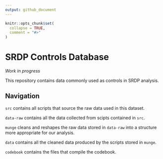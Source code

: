 ```yaml
---
output: github_document
---
```


<!-- README.md is generated from README.Rmd. Please edit that file -->

```r
knitr::opts_chunk$set(
  collapse = TRUE,
  comment = "#>"
)
```

# SRDP Controls Database

*Work in progress*

This repository contains data commonly used as controls in SRDP analysis. 

## Navigation

`src` contains all scripts that source the raw data used in this dataset.

`data-raw` contains all the data collected from scipts contained in `src`. 

`munge` cleans and reshapes the raw data stored in `data-raw` into a structure more appropriate for our analysis. 

`data` contains all the cleaned data produced by the scripts stored in `munge`. 

`codebook` contains the files that compile the codebook. 